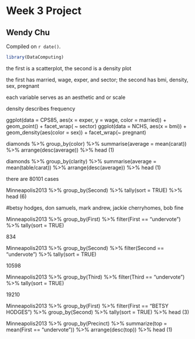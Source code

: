# Week 3 Project

## Wendy Chu

<!-- leave this material as is -->
Compiled on `r date()`.

```r
library(DataComputing)
```
<!-- put your content after this line -->

the first is a scatterplot, the second is a density plot

the first has married, wage, exper, and sector; the second has bmi, density, sex, pregnant

each variable serves as an aesthetic and or scale

density describes frequency

ggplot(data = CPS85, aes(x = exper, y = wage, color = married)) + geom_point() + facet_wrap( ~ sector)
ggplot(data = NCHS, aes(x = bmi)) + geom_density(aes(color = sex)) + facet_wrap(~ pregnant)


diamonds %>%
  group_by(color) %>%
  summarise(average = mean(carat)) %>%
  arrange(desc(average)) %>%
  head (1)
  
diamonds %>%
  group_by(clarity) %>%
  summarise(average = mean(table/carat)) %>%
  arrange(desc(average)) %>%
  head (1)
  
  
there are 80101 cases

Minneapolis2013 %>%
  group_by(Second) %>%
  tally(sort = TRUE) %>%
  head (6)
  
#betsy hodges, don samuels, mark andrew, jackie cherryhomes, bob fine

Minneapolis2013 %>%
  group_by(First) %>%
  filter(First == "undervote") %>%
  tally(sort = TRUE)

834

Minneapolis2013 %>%
  group_by(Second) %>%
  filter(Second == "undervote") %>%
  tally(sort = TRUE)

10598

Minneapolis2013 %>%
  group_by(Third) %>%
  filter(Third == "undervote") %>%
  tally(sort = TRUE)
  
19210

Minneapolis2013 %>%
  group_by(First) %>%
  filter(First == "BETSY HODGES") %>%
  group_by(Second) %>%
  tally(sort = TRUE) %>%
  head (3)

Minneapolis2013 %>%
  group_by(Precinct) %>%
  summarize(top = mean(First == "undervote")) %>%
  arrange(desc(top)) %>%
  head (1)
  
